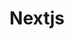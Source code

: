 ---
title: "Nextjs"
description: "A modern framework for building web applications"
pubDate: 2024-10-30
status: published
slug: 'nextjs'
coverimage: "nextjs-screenshot.png"
vendoricon: "nextjs-icon-white.svg"
horizontal_logo: "nextjs-logo-horizontal.png"
tags: ["nextjs", "js", "javascript", "web"]
vendor_primary_color: "black"
vendor_secondary_color: "white"
category: "development"
hireme_filter: "web-development"
---